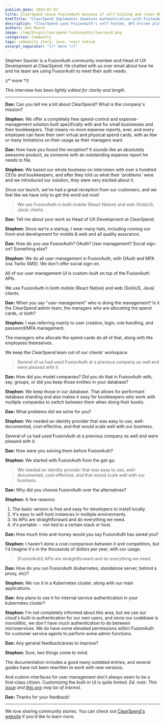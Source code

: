 ```yaml
---
publish_date: 2022-07-07 
title: ClearSpend chose FusionAuth because of self-hosting and clear APIs
htmlTitle: "ClearSpend Implements Seamless Authentication with FusionAuth"
description: "ClearSpend uses FusionAuth's self-hosted, API-driven platform to deliver seamless authentication across web and mobile applications."
authors: Dan Moore
image: /img/blogs/clearspend-fusionauth/clearsend.png
categories: Community
tags: community story, java, react native
excerpt_separator: "{/* more */}"
---
```


Stephen Saucier is a FusionAuth community member and Head of UX Development at ClearSpend. He chatted with us over email about how he and his team are using FusionAuth to meet their auth needs. 

{/* more */}

*This interview has been lightly edited for clarity and length.*

-------

**Dan:** Can you tell me a bit about ClearSpend? What is the company's mission?

**Stephen:** We offer a completely free spend-control and expense-management solution built specifically with and for small businesses and their bookkeepers. That means no more expense reports, ever, and every employee can have their own virtual and physical spend cards, with as few or many limitations on their usage as their managers want.

**Dan:** How have you found the reception? It sounds like an absolutely awesome product, as someone with an outstanding expense report he needs to file.

**Stephen:** We based our whole business on interviews with over a hundred CEOs and bookkeepers, and after they told us what their 'problems' were and we introduced our solution, they were very excited about it.

Since our launch, we've had a great reception from our customers, and we feel like we have only to get the word out now!

> We use FusionAuth in both mobile (React Native) and web (SolidJS, Java) clients.

**Dan:** Tell me about your work as Head of UX Development at ClearSpend.

**Stephen:** Since we're a startup, I wear many hats, including running our front-end development for mobile & web and all quality assurance.

**Dan:** How do you use FusionAuth? OAuth? User management? Social sign-on? Something else?

**Stephen:** We do all user management in FusionAuth, with OAuth and MFA (via Twilio SMS). We don't offer social sign-on.

All of our user management UI is custom-built on top of the FusionAuth APIs.

We use FusionAuth in both mobile (React Native) and web (SolidJS, Java) clients.

**Dan:** When you say "user management" who is doing the management? Is it the ClearSpend admin team, the managers who are allocating the spend cards, or both?

**Stephen:** I was referring mainly to user creation, login, role handling, and password/MFA management.

The managers who allocate the spend cards do all of that, along with the employees themselves.

We keep the ClearSpend team out of our clients' workspace.

> Several of us had used FusionAuth at a previous company as well and were pleased with it.

**Dan:** How did you model companies? Did you do that in FusionAuth with, say, groups, or did you keep those entities in your database?

**Stephen:** We keep those in our database. That allows for performant database sharding and also makes it easy for bookkeepers who work with multiple companies to switch between them when doing their books.

**Dan:** What problems did we solve for you?

**Stephen:** We needed an identity provider that was easy to use, well-documented, cost-effective, and that would scale well with our business.

Several of us had used FusionAuth at a previous company as well and were pleased with it.

**Dan:** How were you solving them before FusionAuth?

**Stephen:** We started with FusionAuth from the get-go.

> We needed an identity provider that was easy to use, well-documented, cost-effective, and that would scale well with our business.

**Dan:** Why did you choose FusionAuth over the alternatives?

**Stephen:** A few reasons:

1. The basic version is free and easy for developers to install locally.
2. It's easy to self-host instances in multiple environments.
3. Its APIs are straightforward and do everything we need.
4. It's portable -- not tied to a certain stack or host.

**Dan:** How much time and money would you say FusionAuth has saved you?

**Stephen:** I haven't done a cost-comparison between it and competitors, but I'd imagine it's in the thousands of dollars per year, with our usage.

> [FusionAuth] APIs are straightforward and do everything we need.

**Dan:** How do you run FusionAuth (kubernetes, standalone server, behind a proxy, etc)?

**Stephen:** We run it in a Kubernetes cluster, along with our main applications.

**Dan:** Any plans to use it for internal service authentication in your kubernetes cluster?

**Stephen:** I'm not completely informed about this area, but we use our cloud's built-in authentication for our own users, and since our codebase is monolithic, we don't have much authentication to do between microservices. We do have some elevated permissions within FusionAuth for customer service agents to perform some admin functions.

**Dan:** Any general feedback/areas to improve?

**Stephen:** Sure, two things come to mind.

The documentation includes a good many outdated entries, and several guides have not been rewritten to work with new versions.

And custom interfaces for user management don't always seem to be a first-class citizen. Customizing the built-in UI is quite limited. _Ed. note: This [issue](https://github.com/FusionAuth/fusionauth-issues/issues/91) and [this one](https://github.com/FusionAuth/fusionauth-issues/issues/1524) may be of interest._

**Dan:** Thanks for your feedback!

-------

We love sharing community stories. You can check out [ClearSpend's website](https://clearspend.com/) if you'd like to learn more. 
